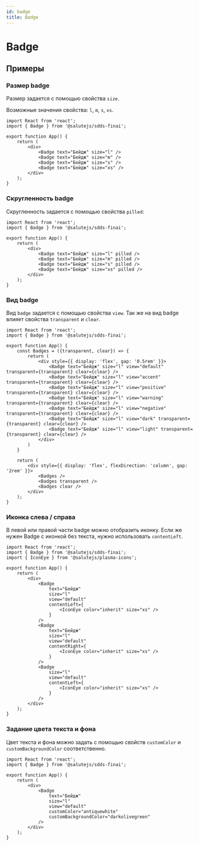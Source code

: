 ```yaml
---
id: badge
title: Badge
---
```



# Badge
<Description name="Badge" />
<PropsTable name="Badge"  exclude={['css']} />

## Примеры

### Размер badge
Размер задается с помощью свойства `size`.

Возможные значения свойства: `l`, `m`, `s`, `xs`.

```tsx live
import React from 'react';
import { Badge } from '@salutejs/sdds-finai';

export function App() {
    return (
        <div>
            <Badge text="Бейдж" size="l" />
            <Badge text="Бейдж" size="m" />
            <Badge text="Бейдж" size="s" />
            <Badge text="Бейдж" size="xs" />
        </div>
    );
}
```

### Скругленность badge
Скругленность задается с помощью свойства `pilled`:

```tsx live
import React from 'react';
import { Badge } from '@salutejs/sdds-finai';

export function App() {
    return (
        <div>
            <Badge text="Бейдж" size="l" pilled />
            <Badge text="Бейдж" size="m" pilled />
            <Badge text="Бейдж" size="s" pilled />
            <Badge text="Бейдж" size="xs" pilled />
        </div>
    );
}
```

### Вид badge
Вид `badge` задается с помощью свойства `view`.
Так же на вид badge влияет свойства `transparent` и `clear`.

```tsx live
import React from 'react';
import { Badge } from '@salutejs/sdds-finai';

export function App() {
    const Badges = ({transparent, clear}) => {
        return (
            <div style={{ display: 'flex', gap: '0.5rem' }}>
                <Badge text="Бейдж" size="l" view="default" transparent={transparent} clear={clear} />
                <Badge text="Бейдж" size="l" view="accent" transparent={transparent} clear={clear} />
                <Badge text="Бейдж" size="l" view="positive" transparent={transparent} clear={clear} />
                <Badge text="Бейдж" size="l" view="warning" transparent={transparent} clear={clear} />
                <Badge text="Бейдж" size="l" view="negative" transparent={transparent} clear={clear} />
                <Badge text="Бейдж" size="l" view="dark" transparent={transparent} clear={clear} />
                <Badge text="Бейдж" size="l" view="light" transparent={transparent} clear={clear} />
            </div>
        )
    }

    return (
        <div style={{ display: 'flex', flexDirection: 'column', gap: '2rem' }}>
            <Badges />
            <Badges transparent />
            <Badges clear />
        </div>
    );
}
```

### Иконка слева / справа
В левой или правой части badge можно отобразить иконку.
Если же нужен Badge с иконкой без текста, нужно использовать `contentLeft`.

```tsx live
import React from 'react';
import { Badge } from '@salutejs/sdds-finai';
import { IconEye } from '@salutejs/plasma-icons';

export function App() {
    return (
        <div>
            <Badge
                text="Бейдж"
                size="l"
                view="default"
                contentLeft={
                    <IconEye color="inherit" size="xs" />
                }
            />
            <Badge
                text="Бейдж"
                size="l"
                view="default"
                contentRight={
                    <IconEye color="inherit" size="xs" />
                }
            />
            <Badge
                size="l"
                view="default"
                contentLeft={
                    <IconEye color="inherit" size="xs" />
                }
            />
        </div>
    );
}
```

### Задание цвета текста и фона
Цвет текста и фона можно задать с помощью свойств
`customColor` и `customBackgroundColor` соответственно.

```tsx live
import React from 'react';
import { Badge } from '@salutejs/sdds-finai';

export function App() {
    return (
        <div>
            <Badge
                text="Бейдж"
                size="l"
                view="default"
                customColor="antiquewhite"
                customBackgroundColor="darkolivegreen"
            />
        </div>
    );
}
```
